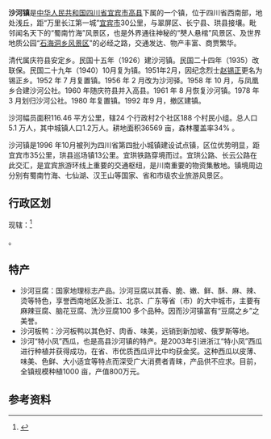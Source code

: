 {{中国乡级行政区|51/15/25/102/000}}
'''沙河镇'''是[[中华人民共和国|中华人民共和国]][[四川省|四川省]][[宜宾市|宜宾市]][[高县|高县]]下属的一个镇，位于四川省西南部，地处浅丘，距“万里长江第一城”[[宜宾市|宜宾市]]30公里，与翠屏区、长宁县、珙县接壤。毗邻闻名天下的“蜀南竹海”风景区，也是外界通往神秘的“僰人悬棺”风景区、及世界地质公园“[[石海洞乡风景区|石海洞乡风景区]]"的必经之路，交通发达、物产丰富、商贾繁华。

清代属庆符县安定乡。民国十五年（1926）建沙河镇。民国二十四年（1935）改联保。民国二十九年（1940）10月复为镇。1951年2月，因纪念烈士[[赵锡正|赵锡正]]更名为锡正乡。1952 年 7 月复置镇。1956 年 2 月改为沙河驿。1958 年 10 月，与凤凰乡合建沙河公社。1960 年随庆符县并入高县。1961 年 8 月恢复沙河镇。1978 年 3 月划归沙河公社。1980 年复置镇。1992 年9 月，撤区建镇。

沙河幅员面积116.46 平方公里，辖24 个行政村2个社区188 个村民小组。总人口5.1 万人，其中城镇人口1.2万人。耕地面积36569 亩，森林覆盖率34% 。

沙河镇是1996 年10月被列为四川省第四批小城镇建设试点镇，区位优势明显，距宜宾市35公里，珙县巡场镇13公里。宜珙铁路穿境而过。宜珙公路、长云公路在此交汇，是宜宾旅游环线上重要的交通枢纽，是川南重要的物资集散地。镇境周边分别有蜀南竹海、七仙湖、汉王山等国家、省和市级农业旅游风景区。

==行政区划==
现辖：<ref>{{PRC admin/ref sgc|51/15/25/102/000}}</ref>

{{PRC admin/children|51/15/25/102/000}}。

==特产==
* 沙河豆腐：国家地理标志产品。沙河豆腐以其香、脆、嫩、鲜、酥、麻、辣、烫等特色，享誉西南地区及浙江、北京、广东等省（市）的大中城市，主要有麻辣豆腐、脑花豆腐、洗沙豆腐100 多个品种。因而沙河镇富有“豆腐之乡”之美誉。
* 沙河板鸭：沙河板鸭以其色好、肉香、味美，远销到新加坡、俄罗斯等地。
* 沙河“特小凤”西瓜，也是高县沙河镇的特产。是2003年引进浙江“特小凤”西瓜进行种植并获得成功，在省、市优质西瓜评比中均获金奖。这种西瓜以皮薄、味美、色鲜、大小适宜等特点而深受广大消费者青睐，产品供不应求。目前，全镇规模种植1000 亩，产值800万元。

==参考资料==
{{reflist}}

{{PRC admin/navcat|51/15/25/102/000}}